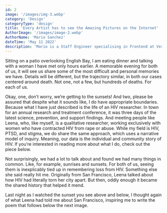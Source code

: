 ```yaml
---
id: 2
image: '/images/img-3.webp'
category: 'Design'
categoryType: 'design'
title: 'Every Artist has to see the Amazing Pictures on the Internet'
AuthorImage: '/images/image-2.webp'
AuthorName: 'Mario Sanchez'
dateTime: 'May 11 2022'
description: 'Mario is a Staff Engineer specialising in Frontend at Vercel, as well as being a co-founder of Acme and the content management system Sanity. Prior to this, he was a Senior Engineer at Apple.'
---
```


Sitting on a patio overlooking English Bay, I am eating dinner and talking with a woman I have met only hours earlier. A memorable evening for both of us, it will see us share some of the most difficult and personal memories we have. Details will be different, but the trajectory similar, in both our cases centered around death. Not one, not a few, but hundreds of deaths. For each of us.

Okay, one, don’t worry, we’re getting to the sunsets! And two, please be assured that despite what it sounds like, I do have appropriate boundaries. Because what I have just described is the life of an HIV researcher. In town for an annual research and treatment conference, it was three days of the latest science, prevention, and support findings. And meeting people like Leena, who, like myself, is a qualitative researcher, working exclusively with women who have contracted HIV from rape or abuse. While my field is HIV, PTSD, and stigma, we do share the same approach, which uses a narrative model of inquiry. Meaning, our data is the individual and community story of HIV. If you’re interested in reading more about what I do, check out the piece below.

Not surprisingly, we had a lot to talk about and found we had many things in common. Like, for example, sunrises and sunsets. For both of us, seeing them is inexplicably tied up in remembering loss from HIV. Something else she said really hit me. Originally from San Francisco, Leena talked about how HIV had literally torn her city apart. But then, oddly enough it became the shared history that helped it mend.

Last night as I watched the sunset you see above and below, I thought again of what Leena had told me about San Francisco, inspiring me to write the poem that follows below the next image.
